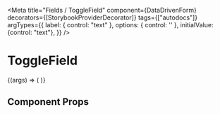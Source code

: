 
<Meta
  title="Fields / ToggleField"
  component={DataDrivenForm}
  decorators={[StorybookProviderDecorator]}
  tags={["autodocs"]}
  argTypes={{
    label: { control: "text" },
    options: { control: '' },
    initialValue: {control: "text"},
  }}
/>

# ToggleField

<Canvas>
  <Story
    name="ToggleField"
    args={{
      label: 'Toggle Field',
      options: [
        {
          value: 1,
          label: 'VIN',
        },
        {
          value: 0,
          label: 'Evid. číslo',
        },
      ],
      initialValue: "1"
    }}
  >
    {(args) => (
      <DataDrivenForm
        schema={getFieldWrapper({
          title: 'ToggleField',
          sectionContent: [
            {
              component: 'toggle-field',
              name: 'storybook.toggleField',
              options: args.options,
              initialValue: args.initialValue
            },
          ],
        })}
      />
    )}
  </Story>
</Canvas>

## Component Props

<ArgsTable of={ToggleField} />
